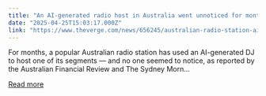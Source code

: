 ```yaml
---
title: "An AI-generated radio host in Australia went unnoticed for months"
date: "2025-04-25T15:03:17.000Z"
link: "https://www.theverge.com/news/656245/australian-radio-station-ai-dj-workdays-with-thy"
---
```


For months, a popular Australian radio station has used an AI-generated DJ to host one of its segments — and no one seemed to notice, as reported by the Australian Financial Review and The Sydney Morn...

[Read more](https://www.theverge.com/news/656245/australian-radio-station-ai-dj-workdays-with-thy)

